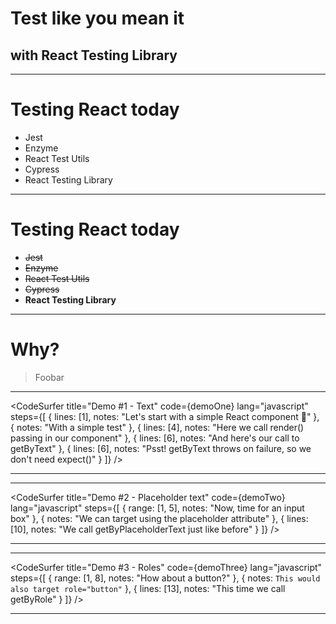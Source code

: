 
<Head>
  <link
    rel="stylesheet"
    href="https://fonts.googleapis.com/css?family=Libre+Baskerville|Montserrat&display=swap"
  />
</Head>





<Layout>

# Test like you mean it

## with React Testing Library

</Layout>

---

<Layout>

# Testing React today

- Jest
- Enzyme
- React Test Utils
- Cypress
- React Testing Library

</Layout>

---

<Layout>

# Testing React today

- <strike>Jest</strike>
- <strike>Enzyme</strike>
- <strike>React Test Utils</strike>
- <strike>Cypress</strike>
- **React Testing Library**

</Layout>

---

<Layout>

# Why?

> Foobar

</Layout>

---

<Layout withPadding={false}>

<CodeSurfer
  title="Demo #1 - Text"
  code={demoOne}
  lang="javascript"
  steps={[
    {
      lines: [1],
      notes: "Let's start with a simple React component 👋"
    },
    {
      notes: "With a simple test"
    },
    {
      lines: [4],
      notes: "Here we call render() passing in our component"
    },
    {
      lines: [6],
      notes: "And here's our call to getByText"
    },
    {
      lines: [6],
      notes: "Psst! getByText throws on failure, so we don't need expect()"
    }
  ]}
/>

</Layout>

---

<Layout fullWidth={true}>
  <Jest title="should render the text 'Hello, world!'" didPass={true} />
</Layout>

---

<Layout withPadding={false}>

<CodeSurfer
  title="Demo #2 - Placeholder text"
  code={demoTwo}
  lang="javascript"
  steps={[
    {
      range: [1, 5],
      notes: "Now, time for an input box"
    },
    {
      notes: "We can target using the placeholder attribute"
    },
    {
      lines: [10],
      notes: "We call getByPlaceholderText just like before"
    }
  ]}
/>

</Layout>

---

<Layout fullWidth={true}>
  <Jest
    title="should render an input with a 'Location' placeholder"
    didPass={true}
  />
</Layout>

---

<Layout withPadding={false}>

<CodeSurfer
  title="Demo #3 - Roles"
  code={demoThree}
  lang="javascript"
  steps={[
    {
      range: [1, 8],
      notes: "How about a button?"
    },
    {
      notes: `This would also target role="button"`
    },
    {
      lines: [13],
      notes: "This time we call getByRole"
    }
  ]}
/>

</Layout>

---

<Layout fullWidth={true}>
  <Jest
    title="should render an element with the role 'button'"
    didPass={true}
  />
</Layout>

